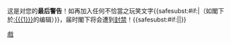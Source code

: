 {{{icon|[[File:Stop hand nuvola.svg|30px]] }}}这是对您的'''最后警告'''！如再加入任何不恰當之玩笑文字{{<includeonly>safesubst:</includeonly>#if:{{{1|}}}|（如閣下於[[:{{{1}}}]]的编辑）}}，届时閣下将会遭到[[Wikipedia:封禁方針|封禁]]！{{<includeonly>safesubst:</includeonly>#if:{{{2|}}}|{{{2}}}|}}<!-- Template:uw-joke4 --><noinclude>
{{Templatesnotice|series = uw-joke|s1 = uw-j4|max = 4im}}
[[Category:用戶警告模板|戲]]
</noinclude>